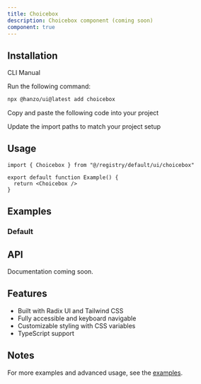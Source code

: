 ```yaml
---
title: Choicebox
description: Choicebox component (coming soon)
component: true
---
```


<ComponentPreview name="choicebox-demo" />

## Installation

<Tabs defaultValue="cli">

<TabsList>
  <TabsTrigger value="cli">CLI</TabsTrigger>
  <TabsTrigger value="manual">Manual</TabsTrigger>
</TabsList>

<TabsContent value="cli">

<Steps>

<Step>Run the following command:</Step>

```bash
npx @hanzo/ui@latest add choicebox
```

</Steps>

</TabsContent>

<TabsContent value="manual">

<Steps>

<Step>Copy and paste the following code into your project</Step>

<ComponentSource name="choicebox" />

<Step>Update the import paths to match your project setup</Step>

</Steps>

</TabsContent>

</Tabs>

## Usage

```tsx
import { Choicebox } from "@/registry/default/ui/choicebox"

export default function Example() {
  return <Choicebox />
}
```

## Examples

### Default

<ComponentPreview name="choicebox-demo" />

## API

Documentation coming soon.

## Features

- Built with Radix UI and Tailwind CSS
- Fully accessible and keyboard navigable
- Customizable styling with CSS variables
- TypeScript support

## Notes

For more examples and advanced usage, see the [examples](/examples).
